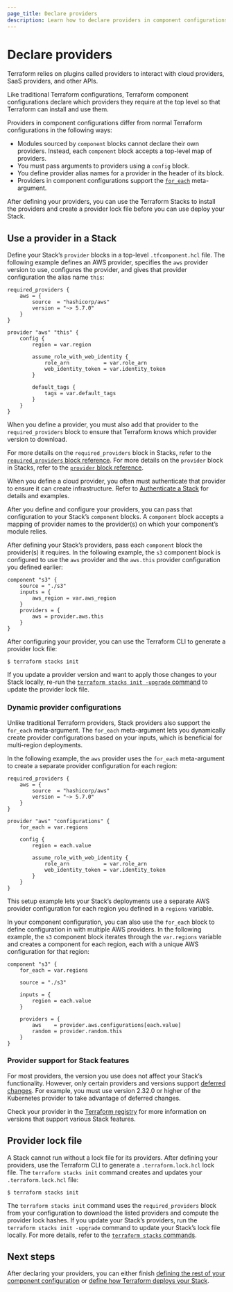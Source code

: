 ```yaml
---
page_title: Declare providers
description: Learn how to declare providers in component configurations.
---
```


# Declare providers

Terraform relies on plugins called providers to interact with cloud providers, SaaS providers, and other APIs.

Like traditional Terraform configurations, Terraform component configurations declare which providers they require at the top level so that Terraform can install and use them.

Providers in component configurations differ from normal Terraform configurations in the following ways:
- Modules sourced by `component` blocks cannot declare their own providers. Instead, each `component` block accepts a top-level map of providers.
- You must pass arguments to providers using a `config` block.
- You define provider alias names for a provider in the header of its block.
- Providers in component configurations support the [`for_each`](/terraform/language/block/stack/tfcomponent/provider#for_each) meta-argument.

After defining your providers, you can use the Terraform Stacks  to install the providers and create a provider lock file before you can use deploy your Stack.

## Use a provider in a Stack

Define your Stack’s `provider` blocks in a top-level `.tfcomponent.hcl` file. The following example defines an AWS provider, specifies the `aws` provider version to use, configures the provider, and gives that provider configuration the alias name `this`:

<CodeBlockConfig filename="providers.tfcomponent.hcl">

```hcl
required_providers {
    aws = {
        source  = "hashicorp/aws"
        version = "~> 5.7.0"
    }
}

provider "aws" "this" {
    config {
        region = var.region

        assume_role_with_web_identity {
            role_arn           = var.role_arn
            web_identity_token = var.identity_token
        }

        default_tags {
            tags = var.default_tags
        }
    }
}
```

</CodeBlockConfig>

When you define a provider, you must also add that provider to the `required_providers` block to ensure that Terraform knows which provider version to download.

For more details on the `required_providers` block in Stacks, refer to the [`required_providers` block reference](/terraform/language/block/stack/tfcomponent/required_providers). For more details on the `provider` block in Stacks, refer to the [`provider` block reference](/terraform/language/block/stack/tfcomponent/provider).

When you define a cloud provider, you often must authenticate that provider to ensure it can create infrastructure. Refer to [Authenticate a Stack](/terraform/language/stacks/deploy/authenticate) for details and examples.

After you define and configure your providers, you can pass that configuration to your Stack’s `component` blocks. A `component` block accepts a mapping of provider names to the provider(s) on which your component’s module relies.

After defining your Stack’s providers, pass each `component` block the provider(s) it requires. In the following example, the `s3` component block is configured to use the `aws` provider and the `aws.this` provider configuration you defined earlier:

<CodeBlockConfig highlight="7" filename="components.tfcomponent.hcl">

```hcl
component "s3" {
    source = "./s3"
    inputs = {
        aws_region = var.aws_region
    }
    providers = {
        aws = provider.aws.this
    }
}
```

</CodeBlockConfig>

After configuring your provider, you can use the Terraform CLI to generate a provider lock file:

```shell-session
$ terraform stacks init
```

If you update a provider version and want to apply those changes to your Stack locally, re-run the [`terraform stacks init -upgrade` command](terraform/cli/commands/stacks/init) to update the provider lock file.

### Dynamic provider configurations

Unlike traditional Terraform providers, Stack providers also support the `for_each` meta-argument. The `for_each` meta-argument lets you dynamically create provider configurations based on your inputs, which is beneficial for multi-region deployments.

In the following example, the `aws` provider uses the `for_each` meta-argument to create a separate provider configuration for each region:

<CodeBlockConfig highlight="9,12" filename="providers.tfcomponent.hcl">

```hcl
required_providers {
    aws = {
        source  = "hashicorp/aws"
        version = "~> 5.7.0"
    }
}

provider "aws" "configurations" {
    for_each = var.regions

    config {
        region = each.value

        assume_role_with_web_identity {
            role_arn           = var.role_arn
            web_identity_token = var.identity_token
        }
    }
}
```

</CodeBlockConfig>

This setup example lets your Stack’s deployments use a separate AWS provider configuration for each region you defined in a `regions` variable.

In your component configuration, you can also use the `for_each` block to define configuration in with multiple AWS providers. In the following example, the `s3` component block iterates through the `var.regions` variable and creates a component for each region, each with a unique AWS configuration for that region:

<CodeBlockConfig highlight="2,7,11" filename="components.tfcomponent.hcl">

```hcl
component "s3" {
    for_each = var.regions

    source = "./s3"

    inputs = {
        region = each.value
    }

    providers = {
        aws    = provider.aws.configurations[each.value]
        random = provider.random.this
    }
}
```

</CodeBlockConfig>


### Provider support for Stack features

For most providers, the version you use does not affect your Stack’s functionality. However, only certain providers and versions support [deferred changes](/terraform/cloud-docs/stacks/deploy/runs#deferred-changes). For example, you must use version 2.32.0 or higher of the Kubernetes provider to take advantage of deferred changes.

Check your provider in the [Terraform registry](https://registry.terraform.io/) for more information on versions that support various Stack features.

## Provider lock file

A Stack cannot run without a lock file for its providers. After defining your providers, use the Terraform CLI to generate a `.terraform.lock.hcl` lock file. The `terraform stacks init` command creates and updates your `.terraform.lock.hcl` file:

```shell-session
$ terraform stacks init
```

The `terraform stacks init` command uses the `required_providers` block from your configuration to download the listed providers and compute the provider lock hashes. If you update your Stack’s providers, run the `terraform stacks init -upgrade` command to update your Stack’s lock file locally. For more details, refer to the [`terraform stacks` commands](/terraform/cli/commands/stacks).

## Next steps

After declaring your providers, you can either finish [defining the rest of your component configuration](/terraform/language/stacks/component/config) or [define how Terraform deploys your Stack](/terraform/language/stacks/deploy/config).
